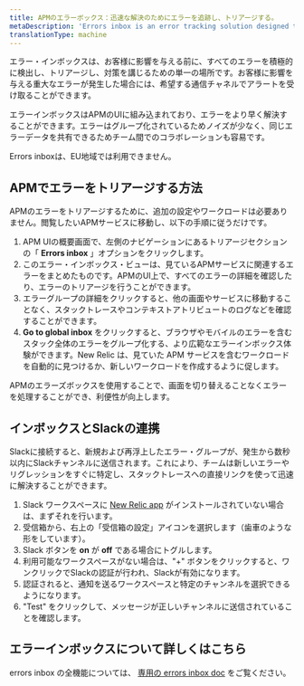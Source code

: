 ```yaml
---
title: APMのエラーボックス：迅速な解決のためにエラーを追跡し、トリアージする。
metaDescription: 'Errors inbox is an error tracking solution designed to put you in the driver’s seat when it comes to detecting, triaging, and resolving errors across your full application stack.'
translationType: machine
---
```


エラー・インボックスは、お客様に影響を与える前に、すべてのエラーを積極的に検出し、トリアージし、対策を講じるための単一の場所です。お客様に影響を与える重大なエラーが発生した場合には、希望する通信チャネルでアラートを受け取ることができます。

エラーインボックスはAPMのUIに組み込まれており、エラーをより早く解決することができます。エラーはグループ化されているためノイズが少なく、同じエラーデータを共有できるためチーム間でのコラボレーションも容易です。

<Callout variant="important">
  Errors inboxは、EU地域では利用できません。
</Callout>

## APMでエラーをトリアージする方法

APMのエラーをトリアージするために、追加の設定やワークロードは必要ありません。閲覧したいAPMサービスに移動し、以下の手順に従うだけです。

1. APM UIの概要画面で、左側のナビゲーションにあるトリアージセクションの「 **Errors inbox** 」オプションをクリックします。
2. このエラー・インボックス・ビューは、見ているAPMサービスに関連するエラーをまとめたものです。APMのUI上で、すべてのエラーの詳細を確認したり、エラーのトリアージを行うことができます。
3. エラーグループの詳細をクリックすると、他の画面やサービスに移動することなく、スタックトレースやコンテキストアトリビュートのログなどを確認することができます。
4. **Go to global inbox** をクリックすると、ブラウザやモバイルのエラーを含むスタック全体のエラーをグループ化する、より広範なエラーインボックス体験ができます。New Relic は、見ていた APM サービスを含むワークロードを自動的に見つけるか、新しいワークロードを作成するように促します。

APMのエラーズボックスを使用することで、画面を切り替えることなくエラーを処理することができ、利便性が向上します。

## インボックスとSlackの連携

Slackに接続すると、新規および再浮上したエラー・グループが、発生から数秒以内にSlackチャンネルに送信されます。これにより、チームは新しいエラーやリグレッションをすぐに特定し、スタックトレースへの直接リンクを使って迅速に解決することができます。

1. Slack ワークスペースに [New Relic app](https://newrelic.slack.com/apps/AP92KQJS3-new-relic?tab=more_info) がインストールされていない場合は、まずそれを行います。
2. 受信箱から、右上の「受信箱の設定」アイコンを選択します（歯車のような形をしています）。
3. Slack ボタンを **on** が **off** である場合にトグルします。
4. 利用可能なワークスペースがない場合は、"+" ボタンをクリックすると、ワンクリックでSlackの認証が行われ、Slackが有効になります。
5. 認証されると、通知を送るワークスペースと特定のチャンネルを選択できるようになります。
6. "Test" をクリックして、メッセージが正しいチャンネルに送信されていることを確認します。

## エラーインボックスについて詳しくはこちら

errors inbox の全機能については、 [専用の errors inbox doc](/docs/errors-inbox/errors-inbox) をご覧ください。